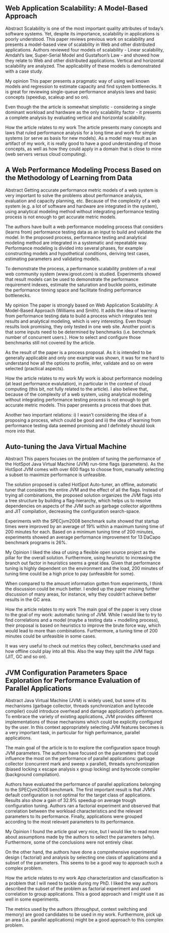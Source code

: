 ## Web Application Scalability: A Model-Based Approach
Abstract
Scalability is one of the most important quality attributes of today’s software systems. Yet, despite its importance, scalability in applications is poorly understood. This paper reviews previous work on scalability and presents a model-based view of scalability in Web and other distributed applications. Authors reviewed four models of scalability - Linear scalability, Amdahl’s law, Super-Serial Model and Gustafson’s Law - and showed how they relate to Web and other distributed applications. Vertical and horizontal scalability are analyzed. The applicability of these models is demonstrated with a case study.

My opinion
This paper presents a pragmatic way of using well known models and regression to estimate capacity and find system bottlenecks. It is great for reviewing single-queue performance analysis laws and basic concepts (speedup, scaleup and so on).

Even though the the article is somewhat simplistic - considering a single dominant workload and hardware as the only scalability factor - it presents a complete analysis by evaluating vertical and horizontal scalability.

How the article relates to my work
The article presents many concepts and laws that ruled performance analysis for a long time and work for simple systems (or serve as basis for new models). As a model may result as an artifact of my work, it is really good to have a good understanding of those concepts, as well as how they could apply in a domain that is close to mine (web servers versus cloud computing).

## A Web Performance Modeling Process Based on the Methodology of Learning from Data
Abstract
Getting accurate performance metric models of a web system is very important to solve the problems about performance analysis, evaluation and capacity planning, etc. Because of the complexity of a web system (e.g. a lot of software and hardware are integrated in the system), using analytical modeling method without integrating performance testing process is not enough to get accurate metric models.

The authors have built a web performance modeling process that considers (learns from) performance testing data as an input to build and validate the model. In the proposed process, performance testing and analytical modeling method are integrated in a systematic and repeatable way. Performance modeling is divided into several phases, for example constructing models and hypothetical conditions, deriving test cases, estimating parameters and validating models.

To demonstrate the process, a performance scalability problem of a real web community system (www.igroot.com) is studied. Experiments showed that result models can be used to demonstrate the performance requirement indexes, estimate the saturation and buckle points, estimate the performance tinning space and facilitate finding performance bottlenecks.

My opinion
The paper is strongly based on Web Application Scalability: A Model-Based Approach (Williams and Smith). It adds the idea of learning from performance testing data to build a process which integrates test results and analytical modeling, which is very interesting. Even though results look promising, they only tested in one web site.
Another point is that some inputs need to be determined by benchmarks (i.e. benchmark number of concurrent users.). How to select and configure those benchmarks still not covered by the article.

As the result of the paper is a process proposal. As it is intended to be generally applicable and only one example was shown, it was for me hard to understand how all the options to profile, infer, validate and so on were selected (practical aspects).

How the article relates to my work
My work is about performance modeling (at least performance evalutation), in particular in the context of cloud computing (this bit, not fully related to the article). I also believe that, because of the complexity of a web system, using analytical modeling without integrating performance testing process is not enough to get accurate metric models. This paper presents a process that does that.

Another two important relations: i) I wasn't considering the idea of a proposing a process, which could be good and ii) the idea of learning from performance testing data seemed promising and I definitely should look more into that.

## Auto-tuning the Java Virtual Machine
Abstract
This papers focuses on the problem of tuning the performance of the HotSpot Java Virtual Machine (JVM) run-time flags (parameters). As the HotSpot JVM comes with over 600 flags to choose from, manually selecting a subset to maximize performance is unfeasible.

The solution proposed is called HotSpot Auto-tuner, an offline, automatic tuner that considers the entire JVM and the effect of all the flags. Instead of trying all combinations, the proposed solution organizes the JVM flags into a tree structure by building a flag-hierarchy, which helps us to resolve dependencies on aspects of the JVM such as garbage collector algorithms and JIT compilation, decreasing the configuration search-space.

Experiments with the SPECjvm2008 benchmark suite showed that startup times were improved by an average of 19% within a maximum tuning time of 200 minutes for each. Based on a minimum tuning time of 200 minutes, experiments showed an average performance improvement for 13 DaCapo benchmark programs is 26%.

My Opinion
I liked the idea of using a flexible open source project as the pillar for the overall solution. Furthermore, using heuristic to increasing the branch out factor in heuristics seems a great idea.
Given that performance tuning is highly dependent on the environment and the load, 200 minutes of tuning time could be a high price to pay (unfeasible for some).

When compared to the amount information gotten from experiments, I think the discussion could be much better. I ended up the paper missing further discussion of many areas, for instance, why they couldn't achieve better results in the GC area.

How the article relates to my work
The main goal of the paper is very close to the goal of my work: automatic tuning of JVM. While I would like to try to find correlations and a model (maybe a testing data + modelling process), their proposal is based on heuristics to improve the brute force way, which would lead to more than  combinations. Furthermore, a tuning time of 200 minutes could be unfeasible in some cases.

It was very useful to check out metrics they collect, benchmarks used and how offline could play into all this. Also the way they split the JVM flags (JIT, GC and so on).

## JVM Configuration Parameters Space Exploration for Performance Evaluation of Parallel Applications
Abstract
Java Virtual Machine (JVM) is widely used, but some of its mechanisms (garbage collector, threads synchronization and bytecode compiler) could introduce overhead and damage application's performance. To embrace the variety of existing applications, JVM provides different implementations of those mechanisms which could be explicitly configured by the user. In this context appropriately selecting JVM features becomes is a very important task, in particular for high performance, parallel applications.

The main goal of the article is to to explore the configuration space trough JVM parameters. The authors have focused on the parameters that could influence the most on the performance of parallel applications: garbage collector (concurrent mark and sweep x parallel), threads synchronization (biased locking x escape analysis x group locking) and bytecode compiler (background compilation).

Authors have evaluated the performance of parallel applications belonging to the SPECjvm2008 benchmark. The first important result is that JVM's default configuration is not optimal for the target class of applications. Results also show a gain of 32.9% speedup on average trough configuration tuning. Authors ran a  factorial experiment and observed that correlation between the workload characteristics and the relevant parameters to its performance. Finally, applications were grouped according to the most relevant parameters to its performance.

My Opinion
I found the article goal very nice, but I would like to read more about assumptions made by the authors to select the parameters (why). Furthermore, some of the conclusions were not entirely clear.

On the other hand, the authors have done a comprehensive experimental design ( factorial) and analysis by selecting one class of applications and a subset of the parameters. This seems to be a good way to approach such a complex problem.

How the article relates to my work
App characterization and classification is a problem that I will need to tackle during my PhD. I liked the way authors described the subset of the problem as  factorial experiment and used correlation to group applications. This a good approach and I might use it as well in some experiments.

The metrics used by the authors (throughput, context switching and memory) are good candidates to be used in my work. Furthermore, pick up an area (i.e. parallel applications) might be a good approach to this complex problem.
